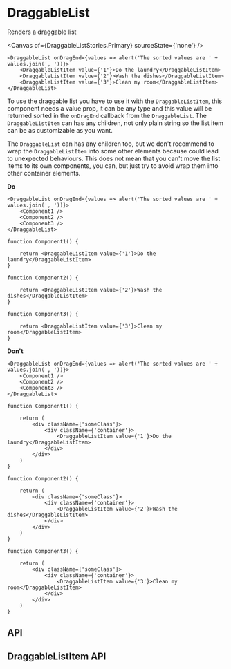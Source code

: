 

<Meta of={DraggableListStories} />

# DraggableList
Renders a draggable list

<Canvas of={DraggableListStories.Primary} sourceState={'none'} />

```tsx
<DraggableList onDragEnd={values => alert('The sorted values are ' + values.join(', '))}>
    <DraggableListItem value={'1'}>Do the laundry</DraggableListItem>
    <DraggableListItem value={'2'}>Wash the dishes</DraggableListItem>
    <DraggableListItem value={'3'}>Clean my room</DraggableListItem>
</DraggableList>
```

To use the draggable list you have to use it with the `DraggableListItem`, this component needs a value prop, it can be any type and this value will be returned sorted in the `onDragEnd` callback from the `DraggableList`.
The `DraggableListItem` can has any children, not only plain string so the list item can be as customizable as you want.

The `DraggableList` can has any children too, but we don't recommend to wrap the `DraggableListItem` into some other elements because could lead to unexpected behaviours.
This does not mean that you can't move the list items to its own components, you can, but just try to avoid wrap them into other container elements.

**Do**
```tsx
<DraggableList onDragEnd={values => alert('The sorted values are ' + values.join(', '))}>
    <Component1 />
    <Component2 />
    <Component3 />
</DraggableList>

function Component1() {

    return <DraggableListItem value={'1'}>Do the laundry</DraggableListItem>
}

function Component2() {

    return <DraggableListItem value={'2'}>Wash the dishes</DraggableListItem>
}

function Component3() {

    return <DraggableListItem value={'3'}>Clean my room</DraggableListItem>
}
```

**Don't**
```tsx
<DraggableList onDragEnd={values => alert('The sorted values are ' + values.join(', '))}>
    <Component1 />
    <Component2 />
    <Component3 />
</DraggableList>

function Component1() {

    return (
        <div className={'someClass'}>
            <div className={'container'}>
                <DraggableListItem value={'1'}>Do the laundry</DraggableListItem>
            </div>
        </div>
    )
}

function Component2() {

    return (
        <div className={'someClass'}>
            <div className={'container'}>
                <DraggableListItem value={'2'}>Wash the dishes</DraggableListItem>
            </div>
        </div>
    )
}

function Component3() {

    return (
        <div className={'someClass'}>
            <div className={'container'}>
                <DraggableListItem value={'3'}>Clean my room</DraggableListItem>
            </div>
        </div>
    )
}
```


## API

<ArgTypes of={DraggableListStories} />

## DraggableListItem API

<ArgTypes of={DraggableListItemStories} />

